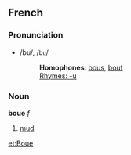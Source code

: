 ==French==
===Pronunciation===
*/bu/, /<tt>bu</tt>/
*:'''Homophones''': [[bous]], [[bout#French|bout]]
*:[[Rhymes:French:-u|Rhymes: -u]]

===Noun===
'''boue''' ''f''

#[[mud]]

[[et:Boue]]